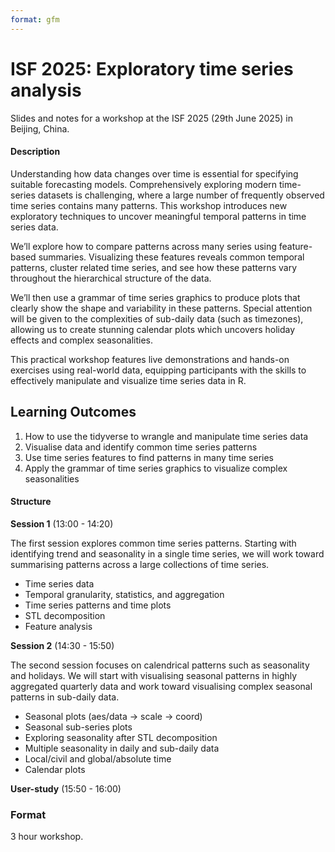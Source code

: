 ```yaml
---
format: gfm
---
```


<!-- README.md is generated from README.qmd. Please edit that file -->

# ISF 2025: Exploratory time series analysis

<!-- badges: start -->
<!-- badges: end -->

Slides and notes for a workshop at the ISF 2025 (29th June 2025) in Beijing, China.

<!-- A recording of this workshop is available on YouTube here: <https://www.youtube.com/watch?v=> -->

<!-- [![](preview.jpg)](https://www.youtube.com/watch?v=) -->

#### Description

Understanding how data changes over time is essential for specifying suitable 
forecasting models. Comprehensively exploring modern time-series datasets is
challenging, where a large number of frequently observed time series contains 
many patterns. This workshop introduces new exploratory techniques to uncover 
meaningful temporal patterns in time series data.

We’ll explore how to compare patterns across many series using feature-based 
summaries. Visualizing these features reveals common temporal patterns, cluster 
related time series, and see how these patterns vary throughout the hierarchical
structure of the data.

We'll then use a grammar of time series graphics to produce plots that clearly
show the shape and variability in these patterns. Special attention will be 
given to the complexities of sub-daily data (such as timezones), allowing us to
create stunning calendar plots which uncovers holiday effects and complex
seasonalities.

This practical workshop features live demonstrations and hands-on exercises 
using real-world data, equipping participants with the skills to effectively 
manipulate and visualize time series data in R.

## Learning Outcomes

1.  How to use the tidyverse to wrangle and manipulate time series data
2.  Visualise data and identify common time series patterns
3.  Use time series features to find patterns in many time series
4.  Apply the grammar of time series graphics to visualize complex seasonalities

#### Structure

<!-- 
Hour 1: Time series data, aggregations, and visualization basics 
Hour 2: Time series decomposition and features 
Hour 3: The grammar of time series graphics 
-->

**Session 1** (13:00 - 14:20)

The first session explores common time series patterns.
Starting with identifying trend and seasonality in a single time series, we will work toward summarising patterns across a large collections of time series.

* Time series data
* Temporal granularity, statistics, and aggregation
* Time series patterns and time plots
* STL decomposition
* Feature analysis

**Session 2** (14:30 - 15:50)

The second session focuses on calendrical patterns such as seasonality and holidays.
We will start with visualising seasonal patterns in highly aggregated quarterly data and work toward visualising complex seasonal patterns in sub-daily data.

* Seasonal plots (aes/data -> scale -> coord)
* Seasonal sub-series plots
* Exploring seasonality after STL decomposition
* Multiple seasonality in daily and sub-daily data
* Local/civil and global/absolute time
* Calendar plots

**User-study** (15:50 - 16:00)



### Format

3 hour workshop.
